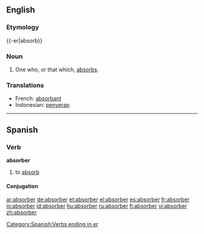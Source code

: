 ==English==

===Etymology===
{{-er|absorb}}

===Noun===
{{wikipedia}}
{{en-noun}}
# One who, or that which, [[absorb]]s.

===Translations===
{{top}}
*French: [[absorbant]] {{m}}
*Indonesian: [[serap|penyerap]]
{{bottom}}

----

==Spanish==
===Verb===
'''absorber'''

# to [[absorb]]

====Conjugation====
{{es-conj-er|absorb}}

[[Category:Spanish:Verbs ending in er]]

[[ar:absorber]]
[[de:absorber]]
[[et:absorber]]
[[el:absorber]]
[[es:absorber]]
[[fr:absorber]]
[[io:absorber]]
[[id:absorber]]
[[hu:absorber]]
[[ru:absorber]]
[[fi:absorber]]
[[vi:absorber]]
[[zh:absorber]]